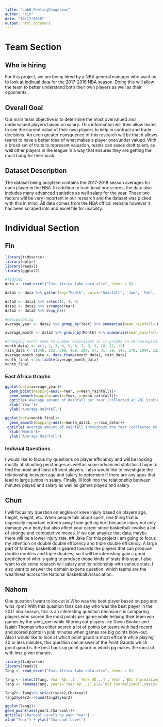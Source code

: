 ```yaml
---
title: "Lab8_FeelingDangerous"
author: "Fin"
date: "10/17/2019"
output: html_document
---
```

# Team Section
## Who is hiring 
For this project, we are being hired by a NBA general manager who want us to look at indivual data for the 2017-2018 NBA season. Doing this will allow the team to better understand both their own players as well as their opponents.

## Overall Goal
Our main team objective is to determine the most overvalued and undervalued players based on salary. This information will then allow teams to see the current value of their own players to help in contract and trade decisions. An even greater consquence of this research will be that it allows teams to have a better idea of what makes a player over/under valued. With a broad set of traits to represent valuation, teams can asses draft talent, as well other players in the league in a way that ensures they are getting the most bang for their buck.

## Dataset Description
The dataset being anaylzed contains the 2017-2018 season averages for each player in the NBA. In addition to traditional box scores, the data also includes many advanced statistics as well salary for the year. These two factors will be very important in our research and the dataset was picked with this in mind. All data comes from the NBA offical website however it has been scraped into and excel file for usability.

# Individual Section

## Fin
```r
library(tidyverse)
library(dplyr)
library(readxl)
library(ggplot2)

#Tidying 
data <- read_excel("East Africa lake data.xlsx", sheet = 8)

data1 <- data %>% gather(key="Month", value="Rainfall", 'Jan', 'Feb', 'Mar', 'Apr', 'May', 'Jun', 'Jul', 'Aug', 'Sep', 'Oct', 'Nov', 'Dec')

data2 <- data1 %>% select(1, 4, 5)
data2 <- data2 %>% arrange(Year)
data2 <- data2 %>% drop_na()

#manipulating 
average_year <- data2 %>% group_by(Year) %>% summarise(mean_rainfall= mean(Rainfall))

average_month <- data2 %>% group_by(Month) %>% summarise(mean_rainfall= mean(Rainfall)) %>% arrange(mean_rainfall)

#changing month name to number equivalent so it graphs in chronological order
month_data1 <- c(1, 2, 3, 4, 5, 6, 7, 8, 9, 10, 11, 12)
rain_data <- c(340, 283, 790, 908, 294, 57, 31, 59, 142, 270, 1094, 1225)
average_month_data <- data.frame(month_data1, rain_data)
month_final <-as.tibble(average_month_data)
month_final
```

### East Africa Graphs

```r

ggplot(data=average_year)+
  geom_point(mapping=aes(x=Year, y=mean_rainfall))+
  geom_smooth(mapping=aes(x=Year, y=mean_rainfall))+
  ggtitle('Average amount of Rainfall per Year (collected at VOI Station)')+
  xlab('Year')+
  ylab('Average Rainfall')

ggplot(data=month_final)+
  geom_smooth(mapping=aes(x=month_data1, y=rain_data))+
 ggtitle('Average amount of Rainfall Throughout the Year (collected at VOI Station)')+
  xlab('Month')+
  ylab('Average Rainfall')

```

### Indivual Questions
I would like to focus my questions on player efficiency and will be looking mostly at shooting perctanges as well as some advanced statistics.I hope to find the most and least  efficent players. I also would like to investigate the relationship between age and salary to determine if there are any ages that lead to large jumps in salary. Finally, Ill look into the relationship between minutes played and salary as well as games played and salary. 

## Chun 
I will focus my question on angkle or knee injury based on players age, height, weight, etc. When people talk about sport, one thing that is especially important is keep away from getting hurt because injury not only damage your body but also affect your career since basketball involve a lot of stronge and compatetive moves. If we can anaylze that data, maybe there will be a lower injury rate.
## Jake
For this project I am going to focus my attention on double double efficency and triple double efficency. A large part of fantasy basketball is geared towards the players that can produce double doubles and triple doubles; so it will be interesting gain a good prediction of who is going to produce those kinds of stats this year. I also want to do some reseach will salary and its reltionship with various stats. I also want to answer the domain experts question: which teams are the wealthiest across the National Basketball Association.

## Nahom
One question I want to look at is Who was the best player based on ppg and wins_rpm? With this question fans can say who was the best player in the 2017 nba season, this is an interesting question becasue it is comparing players who scored the most points per game while helping their team win games by the wins_rpm while filtering out players like Devin Booker and Isaiah Thomas who either scored a lot of points on teams with bad record and scored points in junk minutes when games are big points blow-out. Also I would like to look at which point gaurd is most efficent while playing 20 or less minutes, this question can answer of the Point Gaurds which point gaurd is the best back up point gaurd or which pg makes the most of with less given chance.  

```r
library(tidyverse)
library(readxl)
Tang <- read_excel("East Africa lake data.xlsx", sheet = 6)

Tang <- select(Tang,`Year AD...1`,`Year AD...4`,`Year`,`BSi (normalized)`,`Charcoal (normalized)`,TEX86)
Tang <- rename(Tang, year1=`Year AD...1`,BSi=`BSi (normalized)`,year2=`Year AD...4`,Charcoal=`Charcoal (normalized)`,year3=`Year`)

Tang2<- Tang%>% select(year2,Charcoal)
Tang2$year2<-round(Tang2$year2)

ggplot(Tang2)+
geom_point(aes(year2,Charcoal))+ 
ggtitle("Charcaol Levels by each Year") +
xlab("Year") + ylab("Charcaol Level")
```
 
 


